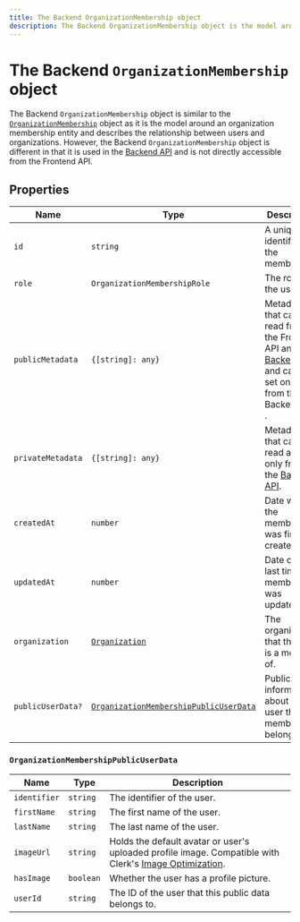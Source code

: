 ```yaml
---
title: The Backend OrganizationMembership object
description: The Backend OrganizationMembership object is the model around an organization membership entity and describes the relationship between users and organizations.
---
```


# The Backend `OrganizationMembership` object

The Backend `OrganizationMembership` object is similar to the [`OrganizationMembership`](/docs/references/javascript/organization-membership) object as it is the model around an organization membership entity and describes the relationship between users and organizations. However, the Backend `OrganizationMembership` object is different in that it is used in the [Backend API](https://clerk.com/docs/reference/backend-api/tag/Organization-Memberships#operation/CreateOrganizationMembership) and is not directly accessible from the Frontend API.

## Properties

| Name | Type | Description |
| --- | --- | --- |
| `id` | `string` | A unique identifier for the membership. |
| `role` | `OrganizationMembershipRole` | The role of the user. |
| `publicMetadata` | `{[string]: any}` | Metadata that can be read from the Frontend API and [Backend API](https://clerk.com/docs/reference/backend-api) and can be set only from the Backend API . |
| `privateMetadata` | `{[string]: any}` | Metadata that can be read and set only from the [Backend API](https://clerk.com/docs/reference/backend-api). |
| `createdAt` | `number` | Date when the membership was first created. |
| `updatedAt` | `number` | Date of the last time the membership was updated. |
| `organization` | [`Organization`](/docs/references/backend/types/backend-organization) | The organization that the user is a member of. |
| `publicUserData?` | [`OrganizationMembershipPublicUserData`](#organization-membership-public-user-data) | Public information about the user that this membership belongs to. |

### `OrganizationMembershipPublicUserData`

| Name | Type | Description |
| --- | --- | --- |
| `identifier` | `string` | The identifier of the user. |
| `firstName` | `string` | The first name of the user. |
| `lastName` | `string` | The last name of the user. |
| `imageUrl` | `string` | Holds the default avatar or user's uploaded profile image. Compatible with Clerk's [Image Optimization](/docs/guides/image-optimization/imageurl-image-optimization). |
| `hasImage` | `boolean` | Whether the user has a profile picture. |
| `userId` | `string` | The ID of the user that this public data belongs to. |

